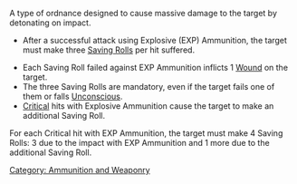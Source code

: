 {{n5-section-ammo-and-weaponry}}


A type of ordnance designed to cause massive damage to the target by detonating on impact. 

{{css_skillbox |black| EXPLOSIVE (EXP) AMMUNITION }}
{{roll}}
* After a successful attack using Explosive (EXP) Ammunition, the target must make three [[Saving Rolls]] per hit suffered.
{{effects}}
* Each Saving Roll failed against EXP Ammunition inflicts 1 [[Wound]] on the target.
* The three Saving Rolls are mandatory, even if the target fails one of them or falls [[Unconscious]].
* [[Critical]] hits with Explosive Ammunition cause the target to make an additional Saving Roll.
{{css_skillbox-end}}


{{advice-start}}
For each Critical hit with EXP Ammunition, the target must make 4 Saving Rolls: 3 due to the impact with EXP Ammunition and 1 more due to the additional Saving Roll.
{{advice-end}}




[[Category: Ammunition and Weaponry]]